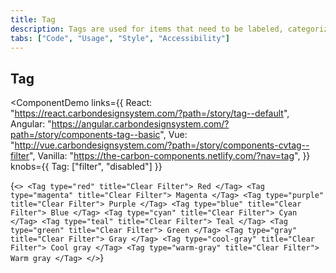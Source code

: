 ```yaml
---
title: Tag
description: Tags are used for items that need to be labeled, categorized, or organized using keywords that describe them.
tabs: ["Code", "Usage", "Style", "Accessibility"]
---
```


## Tag

<ComponentDemo
  links={{
    React: "https://react.carbondesignsystem.com/?path=/story/tag--default",
    Angular:
      "https://angular.carbondesignsystem.com/?path=/story/components-tag--basic",
    Vue:
      "http://vue.carbondesignsystem.com/?path=/story/components-cvtag--filter",
    Vanilla: "https://the-carbon-components.netlify.com/?nav=tag",
  }}
  knobs={{ Tag: ["filter", "disabled"] }}
>
  {`
  <>
<Tag type="red" title="Clear Filter"> Red </Tag>
<Tag type="magenta" title="Clear Filter"> Magenta </Tag>
<Tag type="purple" title="Clear Filter"> Purple </Tag>
<Tag type="blue" title="Clear Filter"> Blue </Tag>
<Tag type="cyan" title="Clear Filter"> Cyan </Tag>
<Tag type="teal" title="Clear Filter"> Teal </Tag>
<Tag type="green" title="Clear Filter"> Green </Tag>
<Tag type="gray" title="Clear Filter"> Gray </Tag>
<Tag type="cool-gray" title="Clear Filter"> Cool gray </Tag>
<Tag type="warm-gray" title="Clear Filter"> Warm gray </Tag>
</>
  `}
</ComponentDemo>
